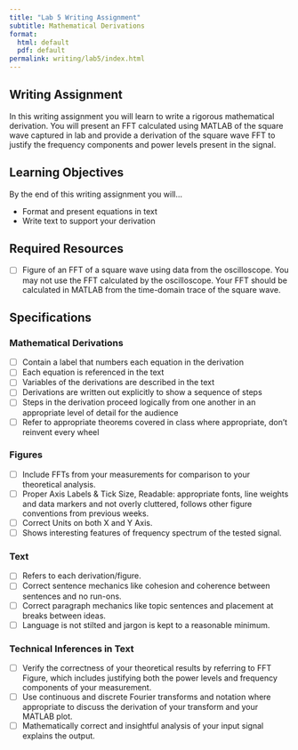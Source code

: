 ```yaml
---
title: "Lab 5 Writing Assignment"
subtitle: Mathematical Derivations
format:
  html: default
  pdf: default
permalink: writing/lab5/index.html
---
```


## Writing Assignment

In this writing assignment you will learn to write a rigorous mathematical derivation.
You will present an FFT calculated using MATLAB of the square wave captured in lab and provide a derivation of the square wave FFT to justify the frequency components and power levels present in the signal.

## Learning Objectives

By the end of this writing assignment you will...

- Format and present equations in text
- Write text to support your derivation

## Required Resources

- [ ] Figure of an FFT of a square wave using data from the oscilloscope. You may not use the FFT calculated by the oscilloscope. Your FFT should be calculated in MATLAB from the time-domain trace of the square wave.

## Specifications

### Mathematical Derivations

- [ ] Contain a label that numbers each equation in the derivation
- [ ]	Each equation is referenced in the text
- [ ]	Variables of the derivations are described in the text
- [ ]	Derivations are written out explicitly to show a sequence of steps
- [ ]	Steps in the derivation proceed logically from one another in an appropriate level of detail for the audience
- [ ]	Refer to appropriate theorems covered in class where appropriate, don’t reinvent every wheel

### Figures

- [ ]	Include FFTs from your measurements for comparison to your theoretical analysis.
- [ ]	Proper Axis Labels & Tick Size, Readable: appropriate fonts, line weights and data markers and not overly cluttered, follows other figure conventions from previous weeks.
- [ ]	Correct Units on both X and Y Axis.
- [ ]	Shows interesting features of frequency spectrum of the tested signal.

### Text

- [ ]	Refers to each derivation/figure.
- [ ]	Correct sentence mechanics like cohesion and coherence between sentences and no run-ons.
- [ ]	Correct paragraph mechanics like topic sentences and placement at breaks between ideas.
- [ ]	Language is not stilted and jargon is kept to a reasonable minimum.


### Technical Inferences in Text
- [ ]	Verify the correctness of your theoretical results by referring to FFT Figure, which includes justifying both the power levels and frequency components of your measurement.
- [ ]	Use continuous and discrete Fourier transforms and notation where appropriate to discuss the derivation of your transform and your MATLAB plot.
- [ ]	Mathematically correct and insightful analysis of your input signal explains the output.
